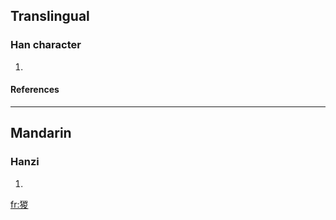 ==Translingual==
===Han character===
{{Han char|rn=94|rad=犬|as=09|sn=12|four=4224<sub>7</sub>|canj=大竹山金水 (KHUCE)}}
# {{defn|Han|sort=犬09}}
====References====
{{Han ref|kx=0714.070|dkj=20514|dj=1126.070|hdz=21359.010|uh=7323|ud=29475|bh=DA77|bd=55927}}

----
==Mandarin==
===Hanzi===
{{cmn-hanzi|pin=[[zōng]] ([[zong1]])|wg=tsung<sup>1</sup>}}
# {{defn|Mandarin}}

[[fr:猣]]